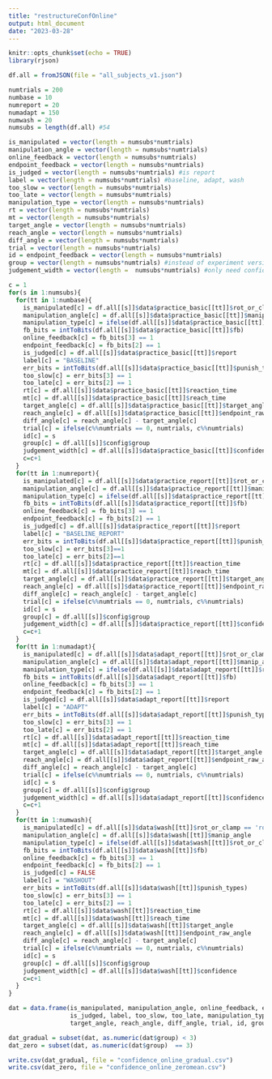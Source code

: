 ```yaml
---
title: "restructureConfOnline"
output: html_document
date: "2023-03-28"
---
```


```r
knitr::opts_chunk$set(echo = TRUE)
library(rjson)
```

```r
df.all = fromJSON(file = "all_subjects_v1.json")

numtrials = 200
numbase = 10
numreport = 20
numadapt = 150
numwash = 20
numsubs = length(df.all) #54

is_manipulated = vector(length = numsubs*numtrials)
manipulation_angle = vector(length = numsubs*numtrials)
online_feedback = vector(length = numsubs*numtrials)
endpoint_feedback = vector(length = numsubs*numtrials)
is_judged = vector(length = numsubs*numtrials) #is report
label = vector(length = numsubs*numtrials) #baseline, adapt, wash
too_slow = vector(length = numsubs*numtrials)
too_late = vector(length = numsubs*numtrials)
manipulation_type = vector(length = numsubs*numtrials)
rt = vector(length = numsubs*numtrials)
mt = vector(length = numsubs*numtrials)
target_angle = vector(length = numsubs*numtrials)
reach_angle = vector(length = numsubs*numtrials)
diff_angle = vector(length = numsubs*numtrials)
trial = vector(length = numsubs*numtrials)
id = endpoint_feedback = vector(length = numsubs*numtrials)
group = vector(length = numsubs*numtrials) #instead of experiment version
judgement_width = vector(length =  numsubs*numtrials) #only need confidence

c = 1
for(s in 1:numsubs){
  for(tt in 1:numbase){
    is_manipulated[c] = df.all[[s]]$data$practice_basic[[tt]]$rot_or_clamp == 'rot'
    manipulation_angle[c] = df.all[[s]]$data$practice_basic[[tt]]$manip_angle
    manipulation_type[c] = ifelse(df.all[[s]]$data$practice_basic[[tt]]$rot_or_clamp == 'rot', 'rot', 'none')
    fb_bits = intToBits(df.all[[s]]$data$practice_basic[[tt]]$fb)
    online_feedback[c] = fb_bits[3] == 1
    endpoint_feedback[c] = fb_bits[2] == 1
    is_judged[c] = df.all[[s]]$data$practice_basic[[tt]]$report
    label[c] = "BASELINE"
    err_bits = intToBits(df.all[[s]]$data$practice_basic[[tt]]$punish_types)
    too_slow[c] = err_bits[3] == 1
    too_late[c] = err_bits[2] == 1
    rt[c] = df.all[[s]]$data$practice_basic[[tt]]$reaction_time
    mt[c] = df.all[[s]]$data$practice_basic[[tt]]$reach_time
    target_angle[c] = df.all[[s]]$data$practice_basic[[tt]]$target_angle
    reach_angle[c] = df.all[[s]]$data$practice_basic[[tt]]$endpoint_raw_angle
    diff_angle[c] = reach_angle[c] - target_angle[c]
    trial[c] = ifelse(c%%numtrials == 0, numtrials, c%%numtrials)
    id[c] = s
    group[c] = df.all[[s]]$config$group
    judgement_width[c] = df.all[[s]]$data$practice_basic[[tt]]$confidence
    c=c+1
  }
  for(tt in 1:numreport){
    is_manipulated[c] = df.all[[s]]$data$practice_report[[tt]]$rot_or_clamp == 'rot'
    manipulation_angle[c] = df.all[[s]]$data$practice_report[[tt]]$manip_angle
    manipulation_type[c] = ifelse(df.all[[s]]$data$practice_report[[tt]]$rot_or_clamp == 'rot', 'rot', 'none')
    fb_bits = intToBits(df.all[[s]]$data$practice_report[[tt]]$fb)
    online_feedback[c] = fb_bits[3] == 1
    endpoint_feedback[c] = fb_bits[2] == 1
    is_judged[c] = df.all[[s]]$data$practice_report[[tt]]$report
    label[c] = "BASELINE_REPORT"
    err_bits = intToBits(df.all[[s]]$data$practice_report[[tt]]$punish_types)
    too_slow[c] = err_bits[3]==1
    too_late[c] = err_bits[2]==1
    rt[c] = df.all[[s]]$data$practice_report[[tt]]$reaction_time
    mt[c] = df.all[[s]]$data$practice_report[[tt]]$reach_time
    target_angle[c] = df.all[[s]]$data$practice_report[[tt]]$target_angle
    reach_angle[c] = df.all[[s]]$data$practice_report[[tt]]$endpoint_raw_angle
    diff_angle[c] = reach_angle[c] - target_angle[c]
    trial[c] = ifelse(c%%numtrials == 0, numtrials, c%%numtrials)
    id[c] = s
    group[c] = df.all[[s]]$config$group
    judgement_width[c] = df.all[[s]]$data$practice_report[[tt]]$confidence
    c=c+1
  }
  for(tt in 1:numadapt){
    is_manipulated[c] = df.all[[s]]$data$adapt_report[[tt]]$rot_or_clamp == 'rot'
    manipulation_angle[c] = df.all[[s]]$data$adapt_report[[tt]]$manip_angle
    manipulation_type[c] = ifelse(df.all[[s]]$data$adapt_report[[tt]]$rot_or_clamp == 'rot', 'rot', 'none')
    fb_bits = intToBits(df.all[[s]]$data$adapt_report[[tt]]$fb)
    online_feedback[c] = fb_bits[3] == 1
    endpoint_feedback[c] = fb_bits[2] == 1
    is_judged[c] = df.all[[s]]$data$adapt_report[[tt]]$report
    label[c] = "ADAPT"
    err_bits = intToBits(df.all[[s]]$data$adapt_report[[tt]]$punish_types)
    too_slow[c] = err_bits[3] == 1
    too_late[c] = err_bits[2] == 1
    rt[c] = df.all[[s]]$data$adapt_report[[tt]]$reaction_time
    mt[c] = df.all[[s]]$data$adapt_report[[tt]]$reach_time
    target_angle[c] = df.all[[s]]$data$adapt_report[[tt]]$target_angle
    reach_angle[c] = df.all[[s]]$data$adapt_report[[tt]]$endpoint_raw_angle
    diff_angle[c] = reach_angle[c] - target_angle[c]
    trial[c] = ifelse(c%%numtrials == 0, numtrials, c%%numtrials)
    id[c] = s
    group[c] = df.all[[s]]$config$group
    judgement_width[c] = df.all[[s]]$data$adapt_report[[tt]]$confidence
    c=c+1
  }
  for(tt in 1:numwash){
    is_manipulated[c] = df.all[[s]]$data$wash[[tt]]$rot_or_clamp == 'rot'
    manipulation_angle[c] = df.all[[s]]$data$wash[[tt]]$manip_angle
    manipulation_type[c] = ifelse(df.all[[s]]$data$wash[[tt]]$rot_or_clamp == 'rot', 'rot', 'none')
    fb_bits = intToBits(df.all[[s]]$data$wash[[tt]]$fb)
    online_feedback[c] = fb_bits[3] == 1
    endpoint_feedback[c] = fb_bits[2] == 1
    is_judged[c] = FALSE
    label[c] = "WASHOUT"
    err_bits = intToBits(df.all[[s]]$data$wash[[tt]]$punish_types)
    too_slow[c] = err_bits[3] == 1
    too_late[c] = err_bits[2] == 1
    rt[c] = df.all[[s]]$data$wash[[tt]]$reaction_time
    mt[c] = df.all[[s]]$data$wash[[tt]]$reach_time
    target_angle[c] = df.all[[s]]$data$wash[[tt]]$target_angle
    reach_angle[c] = df.all[[s]]$data$wash[[tt]]$endpoint_raw_angle
    diff_angle[c] = reach_angle[c] - target_angle[c]
    trial[c] = ifelse(c%%numtrials == 0, numtrials, c%%numtrials)
    id[c] = s
    group[c] = df.all[[s]]$config$group
    judgement_width[c] = df.all[[s]]$data$wash[[tt]]$confidence
    c=c+1
  }
}

dat = data.frame(is_manipulated, manipulation_angle, online_feedback, endpoint_feedback,
                 is_judged, label, too_slow, too_late, manipulation_type, rt, mt,
                 target_angle, reach_angle, diff_angle, trial, id, group, judgement_width)

dat_gradual = subset(dat, as.numeric(dat$group) < 3)
dat_zero = subset(dat, as.numeric(dat$group)  == 3)

write.csv(dat_gradual, file = "confidence_online_gradual.csv")
write.csv(dat_zero, file = "confidence_online_zeromean.csv")
```

